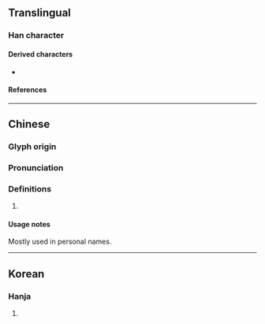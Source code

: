 {{character info}}
==Translingual==

===Han character===
{{Han char|rn=72|rad=日|as=05|sn=9|four=60227|canj=AMOB|ids=⿱日丙}}

====Derived characters====
* {{l|mul|[[𡹾]], [[𨕈]], [[𠨈]]}}

====References====
{{Han ref|kx=0494.180|dkj=13836|hdz=21499.040|uh=663A}}

----

==Chinese==
{{zh-forms}}

===Glyph origin===
{{Han etym}}

===Pronunciation===
{{zh-pron
|m=bǐng
|c=bing2
|mc=y
|oc=y
|ma=
|cat=a
}}

===Definitions===
{{zh-hanzi}}

# {{lb|zh|literary}} {{zh-alt-form|炳|[[bright]]; [[brilliant]]}}

====Usage notes====
Mostly used in personal names.

----

==Korean==

===Hanja===
{{ko-hanja|hangeul=병|eumhun=|rv=byeong|mr=pyŏng|y=pyeng}}

# {{rfdef|ko|sort=日05}}